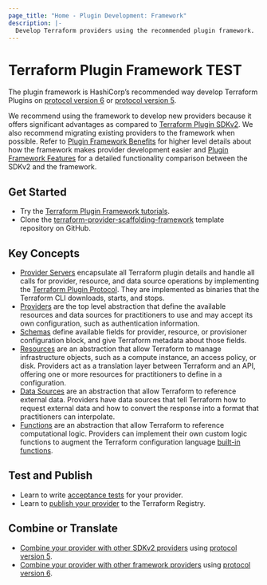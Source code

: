 ```yaml
---
page_title: "Home - Plugin Development: Framework"
description: |-
  Develop Terraform providers using the recommended plugin framework.
---
```


# Terraform Plugin Framework TEST

The plugin framework is HashiCorp’s recommended way develop Terraform Plugins on [protocol version 6](/terraform/plugin/terraform-plugin-protocol#protocol-version-6) or [protocol version 5](/terraform/plugin/terraform-plugin-protocol#protocol-version-5). 

We recommend using the framework to develop new providers because it offers significant advantages as compared to  [Terraform Plugin SDKv2](/terraform/plugin/sdkv2). We also recommend migrating existing providers to the framework when possible. Refer to [Plugin Framework Benefits](/terraform/plugin/framework-benefits) for higher level details about how the framework makes provider development easier and [Plugin Framework Features](/terraform/plugin/framework/migrating/benefits) for a detailed functionality comparison between the SDKv2 and the framework.

## Get Started

- Try the [Terraform Plugin Framework tutorials](/terraform/tutorials/providers-plugin-framework).
- Clone the [terraform-provider-scaffolding-framework](https://github.com/hashicorp/terraform-provider-scaffolding-framework) template repository on GitHub.

## Key Concepts

- [Provider Servers](/terraform/plugin/framework/provider-servers) encapsulate all Terraform plugin details and handle all calls for provider, resource, and data source operations by implementing the [Terraform Plugin Protocol](/terraform/plugin/how-terraform-works#terraform-plugin-protocol). They are implemented as binaries that the Terraform CLI downloads, starts, and stops.
- [Providers](/terraform/plugin/framework/providers) are the top level abstraction that define the available resources and data sources for practitioners to use and may accept its own configuration, such as authentication information.
- [Schemas](/terraform/plugin/framework/handling-data/schemas) define available fields for provider, resource, or provisioner configuration block, and give Terraform metadata about those fields.
- [Resources](/terraform/plugin/framework/resources) are an abstraction that allow Terraform to manage infrastructure objects, such as a compute instance, an access policy, or disk. Providers act as a translation layer between Terraform and an API, offering one or more resources for practitioners to define in a configuration.
- [Data Sources](/terraform/plugin/framework/data-sources) are an abstraction that allow Terraform to reference external data. Providers have data sources that tell Terraform how to request external data and how to convert the response into a format that practitioners can interpolate.
- [Functions](/terraform/plugin/framework/functions) are an abstraction that allow Terraform to reference computational logic. Providers can implement their own custom logic functions to augment the Terraform configuration language [built-in functions](/terraform/language/functions).

## Test and Publish

- Learn to write [acceptance tests](/terraform/plugin/framework/acctests) for your provider.
- Learn to [publish your provider](/terraform/registry/providers/publishing) to the Terraform Registry.

## Combine or Translate

- [Combine your provider with other SDKv2 providers](/terraform/plugin/mux/combining-protocol-version-5-providers) using [protocol version 5](/terraform/plugin/how-terraform-works#protocol-version-5).
- [Combine your provider with other framework providers](/terraform/plugin/mux/combining-protocol-version-6-providers) using [protocol version 6](/terraform/plugin/how-terraform-works#protocol-version-6).
